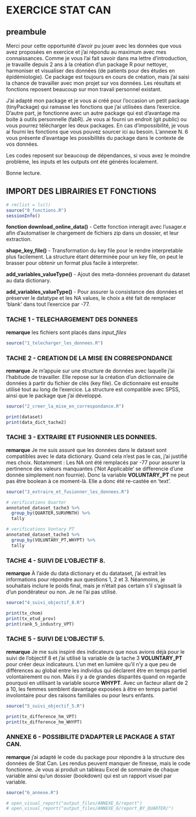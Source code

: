 
# EXERCICE STAT CAN

## preambule

Merci pour cette opportunité d'avoir pu jouer avec les données que vous avez proposées
en exercice et j'ai répondu au maximum avec mes connaissances. Comme je 
vous l'ai fait savoir dans ma lettre d'introduction, je travaille depuis 2 ans à 
la création d'un package R pour nettoyer, harmoniser et visualiser des données 
(de patients pour des études en épidémiologie). Ce package est toujours en cours 
de création, mais j'ai saisi la chance de travailler avec mon projet sur vos données.
Les résultats et fonctions reposent beaucoup sur mon travail personnel existant. 

J'ai adapté mon package et je vous ai créé pour l'occasion un petit package 
(tinyPackage) qui ramasse les fonctions que j'ai utilisées dans l'exercice. D'autre part, 
je fonctionne avec un autre package qui est d'avantage ma boite à outils personnelle (fabR).
Je vous ai fourni un endroit (git public) ou vous pourrez télécharger les deux packages. 
En cas d'impossibilité, je vous ai fourni les fonctions que vous pouvez sourcer ici
au besoin. L'annexe N. 6 vous présente d'avantage les possibilités du package dans
le contexte de vos données.

Les codes reposent sur beaucoup de dépendances, si vous avez le moindre problème,
les inputs et les outputs ont été générés localement.

Bonne lecture.

## IMPORT DES LIBRAIRIES ET FONCTIONS

```r

# rm(list = ls())
source("0_functions.R")
sessionInfo()

```


**fonction download_online_data()** 
- Cette fonction interagit avec l'usager.e afin 
d'automatiser le chargement de fichiers zip dans un dossier, et leur extraction.

**shape_key_file()**
- Transformation du key file pour le rendre interpretable plus facilement.
La structure étant déterminée pour un key file, on peut le brasser pour obtenir
un format plus facile à interpreter.

**add_variables_valueType()**
- Ajout des meta-données provenant du dataset au data dictionary.

**add_variables_valueType()**
- Pour assurer la consistance des données et préserver le datatype et les NA values,
le choix a été fait de remplacer 'blank' dans tout l'exercice par -77.


### TACHE 1 - TELECHARGEMENT DES DONNEES

**remarque**
les fichiers sont placés dans *input_files*

```r
source("1_telecharger_les_donnees.R")

```

### TACHE 2 - CREATION DE LA MISE EN CORRESPONDANCE

**remarque**
Je m'appuie sur une structure de données avec laquelle j'ai l'habitude de travailler.
Elle repose sur la création d'un dictionnaire de données à partir du fichier de clés
(key file). Ce dictionnaire est ensuite utilisé tout au long de l'exercice. La structure 
est compatible avec SPSS, ainsi que le package que j'ai développé.

```r
source("2_creer_la_mise_en_correspondance.R")

print(dataset)
print(data_dict_tache2)


```

### TACHE 3 - EXTRAIRE ET FUSIONNER LES DONNEES.

**remarque**
Je me suis assuré que les données dans le dataset sont compatibles avec le data dictionary.
Quand cela n'est pas le cas, j'ai justifié mes choix. Notamment : Les NA ont été
remplacés par -77 pour assurer la pertinence des valeurs manquantes ('Not Applicable'
se differencie d'une donnée simplement non fournie). Donc la variable **VOLUNTARY_PT**
ne peut pas être boolean à ce moment-là. Elle a donc été re-castée en 'text'.


```r
source("3_extraire_et_fusionner_les_donnees.R")

# verifications Quarter
annotated_dataset_tache3 %>%
  group_by(QUARTER,SURVMNTH) %>%
  tally

# verifications Vontary PT
annotated_dataset_tache3 %>%
  group_by(VOLUNTARY_PT,WHYPT) %>%
  tally

```

### TACHE 4 - SUIVI DE L'OBJECTIF 8.

**remarque**
À l'aide du data dictionary et du datataset, j'ai extrait les informations pour répondre
aux questions 1, 2 et 3. Néanmoins, je souhaitais inclure le poids final, mais je 
n'était pas certain s'il s'agissait là d'un pondérateur ou non. Je ne l'ai pas utilisé.


```r
source("4_suivi_objectif_8.R")

print(tx_chom)
print(tx_etud_prov)
print(rank_5_industry_VPT)

```


### TACHE 5 - SUIVI DE L'OBJECTIF 5.

**remarque**
Je me suis inspiré des indicateurs que nous avions déjà pour le suivi de l'objectif 8
et j'ai utilisé la variable de la tache 3 **VOLUNTARY_PT** pour créer deux indicateurs.
L'un met en lumière qu'il n'y a que peu de différences au global entre les individus
qui déclarent être en temps partiel volontairement ou non. Mais il y a de grandes 
disparités quand on regarde pourquoi en utilisant la variable source **WHYPT**. 
Avec un facteur allant de 2 a 10, les femmes semblent davantage exposées à être en 
temps partiel involontaire pour des raisons familiales ou pour leurs enfants.


```r
source("5_suivi_objectif_5.R")

print(tx_difference_hm_VPT)
print(tx_difference_hm_WHYPT)

```



### ANNEXE 6 - POSSIBILITE D'ADAPTER LE PACKAGE A STAT CAN.

**remarque**
j'ai adapté le code du package pour répondre à la structure des données de
Stat Can. Les rendus peuvent manquer de finesse, mais le code fonctionne. 
Je vous ai produit un tableau Excel de sommaire de chaque variable ainsi qu'un 
dossier (bookdown) qui est un rapport visuel par variable.


```r
source("6_annexe.R")

# open_visual_report("output_files/ANNEXE_6/report")
# open_visual_report("output_files/ANNEXE_6/report_BY_QUARTER/")

```



